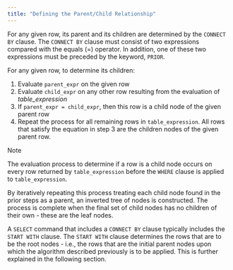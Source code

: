 ```yaml
---
title: "Defining the Parent/Child Relationship"
---
```


<div id="defining_the_parent_child_relationship" class="registered_link"></div>


For any given row, its parent and its children are determined by the `CONNECT BY` clause. The `CONNECT BY` clause must consist of two expressions compared with the equals (=) operator. In addition, one of these two expressions must be preceded by the keyword, `PRIOR`.

For any given row, to determine its children:

1.  Evaluate `parent_expr` on the given row
2.  Evaluate `child_expr` on any other row resulting from the evaluation of *table_expression*
3.  If `parent_expr = child_expr`, then this row is a child node of the given parent row
4.  Repeat the process for all remaining rows in `table_expression`. All rows that satisfy the equation in step 3 are the children nodes of the given parent row.

<div class="note">

<div class="title">

Note

</div>

The evaluation process to determine if a row is a child node occurs on every row returned by `table_expression` before the `WHERE` clause is applied to `table_expression`.

</div>

By iteratively repeating this process treating each child node found in the prior steps as a parent, an inverted tree of nodes is constructed. The process is complete when the final set of child nodes has no children of their own - these are the leaf nodes.

A `SELECT` command that includes a `CONNECT BY` clause typically includes the `START WITH` clause. The `START WITH` clause determines the rows that are to be the root nodes - i.e., the rows that are the initial parent nodes upon which the algorithm described previously is to be applied. This is further explained in the following section.

